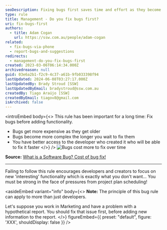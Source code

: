 ```yaml
---
seoDescription: Fixing bugs first saves time and effort as they become more complex and costly to resolve over time.
type: rule
title: Management - Do you fix bugs first?
uri: fix-bugs-first
authors:
  - title: Adam Cogan
    url: https://ssw.com.au/people/adam-cogan
related:
  - fix-bugs-via-phone
  - report-bugs-and-suggestions
redirects:
  - management-do-you-fix-bugs-first
created: 2023-03-06T06:14:34.000Z
archivedreason: null
guid: 03e6a2b1-f2c9-4c37-a61b-9fb033398f94
lastUpdated: 2024-06-08T03:27:17.000Z
lastUpdatedBy: Brady Stroud [SSW]
lastUpdatedByEmail: bradystroud@ssw.com.au
createdBy: Tiago Araújo [SSW]
createdByEmail: tiagov8@gmail.com
isArchived: false
---
```


<introEmbed
  body={<>
This rule has been important for a long time: Fix bugs before adding functionality.

- Bugs get more expensive as they get older
- Bugs become more complex the longer you wait to fix them
- You have better access to the developer who created it who will be able to fix it faster
  </>}
/>
![Bugs cost more to fix over time](/uploads/rules/fix-bugs-first/0_f1mn8rittlwl3zwz.png)

**Source:** [What is a Software Bug? Cost of bug fix!](https://www.testbytes.net/blog/what-is-a-software-bug)

---

Failing to follow this rule encourages developers and creators to focus on new 'interesting' functionality which is exactly what you don't want...
You must be strong in the face of pressures from project plan scheduling!

<asideEmbed
  variant="info"
  body={<>
    **Note:** The principle of this bug rule can apply to more than just developers.

Let's suppose you work in Marketing and have a problem with a hypothetical report. You should fix that issue first, before adding new information to the report.
  </>}
  figureEmbed={{
    preset: "default",
    figure: 'XXX',
    shouldDisplay: false
  }}
/>
